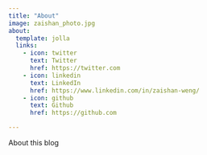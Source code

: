```yaml
---
title: "About"
image: zaishan_photo.jpg
about:
  template: jolla
  links:
    - icon: twitter
      text: Twitter
      href: https://twitter.com
    - icon: linkedin
      text: LinkedIn
      href: https://www.linkedin.com/in/zaishan-weng/
    - icon: github
      text: Github
      href: https://github.com

---
```


About this blog
